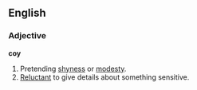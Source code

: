 ==English==

===Adjective===
'''coy'''
# Pretending [[shyness]] or [[modesty]].
# [[Reluctant]] to give details about something sensitive.